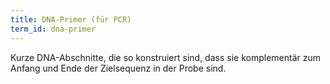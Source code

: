 ```yaml
---
title: DNA-Primer (für PCR)
term_id: dna-primer
---
```


Kurze DNA-Abschnitte, die so konstruiert sind, dass sie komplementär zum Anfang und Ende der Zielsequenz in der Probe sind.

